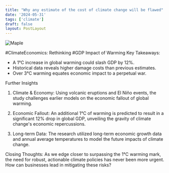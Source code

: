 ```yaml
---
title: "Why any estimate of the cost of climate change will be flawed"
date: '2024-05-31'
tags: ['climate']
draft: false
layout: PostLayout
---
```


<div className="flex justify-center">
  <div className="my-1 w-full px-2 xl:my-1 xl:w-1/2 xl:px-2">
    <img src="https://www.economist.com/cdn-cgi/image/width=1424,quality=80,format=auto/content-assets/images/20240601_FND000.jpg" alt="Maple" className="mx-auto h-58 w-auto" />
  </div>
</div>

#ClimateEconomics: Rethinking #GDP Impact of Warming
Key Takeaways:
- A 1°C increase in global warming could slash GDP by 12%.
- Historical data reveals higher damage costs than previous estimates.
- Over 3°C warming equates economic impact to a perpetual war.

Further Insights
1. Climate & Economy:
Using volcanic eruptions and El Niño events, the study challenges earlier models on the economic fallout of global warming.

2. Economic Fallout:
An additional 1°C of warming is predicted to result in a significant 12% drop in global GDP, unveiling the gravity of climate change's economic repercussions.

3. Long-term Data:
The research utilized long-term economic growth data and annual average temperatures to model the future impacts of climate change.

Closing Thoughts:
As we edge closer to surpassing the 1°C warming mark, the need for robust, actionable climate policies has never been more urgent. How can businesses lead in mitigating these risks?
